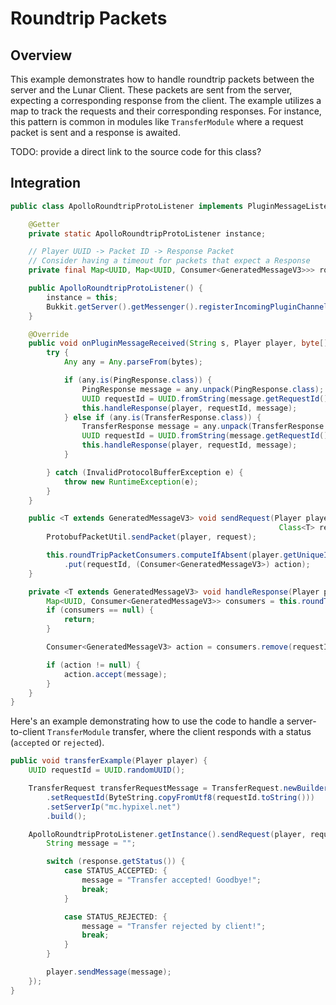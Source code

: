 # Roundtrip Packets

## Overview

This example demonstrates how to handle roundtrip packets between the server and the Lunar Client. These packets are sent from the server, expecting a corresponding response from the client. The example utilizes a map to track the requests and their corresponding responses. For instance, this pattern is common in modules like `TransferModule` where a request packet is sent and a response is awaited.

TODO: provide a direct link to the source code for this class?

## Integration

```java
public class ApolloRoundtripProtoListener implements PluginMessageListener {

    @Getter
    private static ApolloRoundtripProtoListener instance;

    // Player UUID -> Packet ID -> Response Packet
    // Consider having a timeout for packets that expect a Response
    private final Map<UUID, Map<UUID, Consumer<GeneratedMessageV3>>> roundTripPacketConsumers = new HashMap<>();

    public ApolloRoundtripProtoListener() {
        instance = this;
        Bukkit.getServer().getMessenger().registerIncomingPluginChannel(plugin, "lunar:apollo", this);
    }

    @Override
    public void onPluginMessageReceived(String s, Player player, byte[] bytes) {
        try {
            Any any = Any.parseFrom(bytes);

            if (any.is(PingResponse.class)) {
                PingResponse message = any.unpack(PingResponse.class);
                UUID requestId = UUID.fromString(message.getRequestId().toStringUtf8());
                this.handleResponse(player, requestId, message);
            } else if (any.is(TransferResponse.class)) {
                TransferResponse message = any.unpack(TransferResponse.class);
                UUID requestId = UUID.fromString(message.getRequestId().toStringUtf8());
                this.handleResponse(player, requestId, message);
            }

        } catch (InvalidProtocolBufferException e) {
            throw new RuntimeException(e);
        }
    }

    public <T extends GeneratedMessageV3> void sendRequest(Player player, UUID requestId, GeneratedMessageV3 request,
                                                            Class<T> response, Consumer<T> action) {
        ProtobufPacketUtil.sendPacket(player, request);

        this.roundTripPacketConsumers.computeIfAbsent(player.getUniqueId(), k -> new HashMap<>())
            .put(requestId, (Consumer<GeneratedMessageV3>) action);
    }

    private <T extends GeneratedMessageV3> void handleResponse(Player player, UUID requestId, T message) {
        Map<UUID, Consumer<GeneratedMessageV3>> consumers = this.roundTripPacketConsumers.get(player.getUniqueId());
        if (consumers == null) {
            return;
        }

        Consumer<GeneratedMessageV3> action = consumers.remove(requestId);

        if (action != null) {
            action.accept(message);
        }
    }
}
```

Here's an example demonstrating how to use the code to handle a server-to-client `TransferModule` transfer, where the client responds with a status (`accepted` or `rejected`).

```java
public void transferExample(Player player) {
    UUID requestId = UUID.randomUUID();

    TransferRequest transferRequestMessage = TransferRequest.newBuilder()
        .setRequestId(ByteString.copyFromUtf8(requestId.toString()))
        .setServerIp("mc.hypixel.net")
        .build();

    ApolloRoundtripProtoListener.getInstance().sendRequest(player, requestId, transferRequestMessage, TransferResponse.class, response -> {
        String message = "";

        switch (response.getStatus()) {
            case STATUS_ACCEPTED: {
                message = "Transfer accepted! Goodbye!";
                break;
            }

            case STATUS_REJECTED: {
                message = "Transfer rejected by client!";
                break;
            }
        }

        player.sendMessage(message);
    });
}
```
